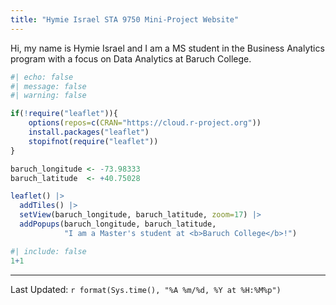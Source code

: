 ```yaml
---
title: "Hymie Israel STA 9750 Mini-Project Website"
---
```

Hi, my name is Hymie Israel and I am a MS student in the Business Analytics program with a focus on Data Analytics at Baruch College.

```r
#| echo: false
#| message: false
#| warning: false

if(!require("leaflet")){
    options(repos=c(CRAN="https://cloud.r-project.org"))
    install.packages("leaflet")
    stopifnot(require("leaflet"))
}

baruch_longitude <- -73.98333
baruch_latitude  <- +40.75028

leaflet() |>
  addTiles() |>
  setView(baruch_longitude, baruch_latitude, zoom=17) |>
  addPopups(baruch_longitude, baruch_latitude, 
            "I am a Master's student at <b>Baruch College</b>!")
```

```r
#| include: false
1+1
```
--------------
Last Updated: `r format(Sys.time(), "%A %m/%d, %Y at %H:%M%p")`